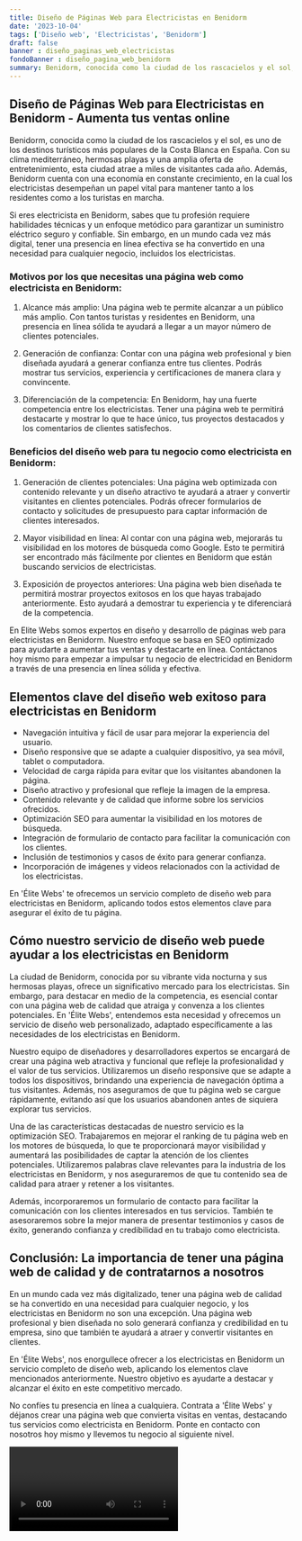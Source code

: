 ```yaml
---
title: Diseño de Páginas Web para Electricistas en Benidorm
date: '2023-10-04'
tags: ['Diseño web', 'Electricistas', 'Benidorm']
draft: false
banner : diseño_paginas_web_electricistas
fondoBanner : diseño_pagina_web_benidorm
summary: Benidorm, conocida como la ciudad de los rascacielos y el sol, es uno de los destinos turísticos más populares de la Costa Blanca en España. Con su clima mediterráneo, hermosas playas y una amplia oferta de entretenimiento, esta ciudad atrae a miles de visitantes cada año. Además, Benidorm cuenta con una economía en constante crecimiento, en la cual los electricistas desempeñan un papel vital para mantener tanto a los residentes como a los turistas en marcha.
---
```


## Diseño de Páginas Web para Electricistas en Benidorm - Aumenta tus ventas online

Benidorm, conocida como la ciudad de los rascacielos y el sol, es uno de los destinos turísticos más populares de la Costa Blanca en España. Con su clima mediterráneo, hermosas playas y una amplia oferta de entretenimiento, esta ciudad atrae a miles de visitantes cada año. Además, Benidorm cuenta con una economía en constante crecimiento, en la cual los electricistas desempeñan un papel vital para mantener tanto a los residentes como a los turistas en marcha.

Si eres electricista en Benidorm, sabes que tu profesión requiere habilidades técnicas y un enfoque metódico para garantizar un suministro eléctrico seguro y confiable. Sin embargo, en un mundo cada vez más digital, tener una presencia en línea efectiva se ha convertido en una necesidad para cualquier negocio, incluidos los electricistas.

### Motivos por los que necesitas una página web como electricista en Benidorm:

1. Alcance más amplio: Una página web te permite alcanzar a un público más amplio. Con tantos turistas y residentes en Benidorm, una presencia en línea sólida te ayudará a llegar a un mayor número de clientes potenciales.

2. Generación de confianza: Contar con una página web profesional y bien diseñada ayudará a generar confianza entre tus clientes. Podrás mostrar tus servicios, experiencia y certificaciones de manera clara y convincente.

3. Diferenciación de la competencia: En Benidorm, hay una fuerte competencia entre los electricistas. Tener una página web te permitirá destacarte y mostrar lo que te hace único, tus proyectos destacados y los comentarios de clientes satisfechos.

### Beneficios del diseño web para tu negocio como electricista en Benidorm:

1. Generación de clientes potenciales: Una página web optimizada con contenido relevante y un diseño atractivo te ayudará a atraer y convertir visitantes en clientes potenciales. Podrás ofrecer formularios de contacto y solicitudes de presupuesto para captar información de clientes interesados.

2. Mayor visibilidad en línea: Al contar con una página web, mejorarás tu visibilidad en los motores de búsqueda como Google. Esto te permitirá ser encontrado más fácilmente por clientes en Benidorm que están buscando servicios de electricistas.

3. Exposición de proyectos anteriores: Una página web bien diseñada te permitirá mostrar proyectos exitosos en los que hayas trabajado anteriormente. Esto ayudará a demostrar tu experiencia y te diferenciará de la competencia.

En Elite Webs somos expertos en diseño y desarrollo de páginas web para electricistas en Benidorm. Nuestro enfoque se basa en SEO optimizado para ayudarte a aumentar tus ventas y destacarte en línea. Contáctanos hoy mismo para empezar a impulsar tu negocio de electricidad en Benidorm a través de una presencia en línea sólida y efectiva.

<GifSeo />

<Cta />

## Elementos clave del diseño web exitoso para electricistas en Benidorm

- Navegación intuitiva y fácil de usar para mejorar la experiencia del usuario.
- Diseño responsive que se adapte a cualquier dispositivo, ya sea móvil, tablet o computadora.
- Velocidad de carga rápida para evitar que los visitantes abandonen la página.
- Diseño atractivo y profesional que refleje la imagen de la empresa.
- Contenido relevante y de calidad que informe sobre los servicios ofrecidos.
- Optimización SEO para aumentar la visibilidad en los motores de búsqueda.
- Integración de formulario de contacto para facilitar la comunicación con los clientes.
- Inclusión de testimonios y casos de éxito para generar confianza.
- Incorporación de imágenes y videos relacionados con la actividad de los electricistas.

En 'Élite Webs' te ofrecemos un servicio completo de diseño web para electricistas en Benidorm, aplicando todos estos elementos clave para asegurar el éxito de tu página.

## Cómo nuestro servicio de diseño web puede ayudar a los electricistas en Benidorm

La ciudad de Benidorm, conocida por su vibrante vida nocturna y sus hermosas playas, ofrece un significativo mercado para los electricistas. Sin embargo, para destacar en medio de la competencia, es esencial contar con una página web de calidad que atraiga y convenza a los clientes potenciales. En 'Élite Webs', entendemos esta necesidad y ofrecemos un servicio de diseño web personalizado, adaptado específicamente a las necesidades de los electricistas en Benidorm.

Nuestro equipo de diseñadores y desarrolladores expertos se encargará de crear una página web atractiva y funcional que refleje la profesionalidad y el valor de tus servicios. Utilizaremos un diseño responsive que se adapte a todos los dispositivos, brindando una experiencia de navegación óptima a tus visitantes. Además, nos aseguramos de que tu página web se cargue rápidamente, evitando así que los usuarios abandonen antes de siquiera explorar tus servicios.

Una de las características destacadas de nuestro servicio es la optimización SEO. Trabajaremos en mejorar el ranking de tu página web en los motores de búsqueda, lo que te proporcionará mayor visibilidad y aumentará las posibilidades de captar la atención de los clientes potenciales. Utilizaremos palabras clave relevantes para la industria de los electricistas en Benidorm, y nos aseguraremos de que tu contenido sea de calidad para atraer y retener a los visitantes.

Además, incorporaremos un formulario de contacto para facilitar la comunicación con los clientes interesados en tus servicios. También te asesoraremos sobre la mejor manera de presentar testimonios y casos de éxito, generando confianza y credibilidad en tu trabajo como electricista.

## Conclusión: La importancia de tener una página web de calidad y de contratarnos a nosotros

En un mundo cada vez más digitalizado, tener una página web de calidad se ha convertido en una necesidad para cualquier negocio, y los electricistas en Benidorm no son una excepción. Una página web profesional y bien diseñada no solo generará confianza y credibilidad en tu empresa, sino que también te ayudará a atraer y convertir visitantes en clientes.

En 'Élite Webs', nos enorgullece ofrecer a los electricistas en Benidorm un servicio completo de diseño web, aplicando los elementos clave mencionados anteriormente. Nuestro objetivo es ayudarte a destacar y alcanzar el éxito en este competitivo mercado.

No confíes tu presencia en línea a cualquiera. Contrata a 'Élite Webs' y déjanos crear una página web que convierta visitas en ventas, destacando tus servicios como electricista en Benidorm. Ponte en contacto con nosotros hoy mismo y llevemos tu negocio al siguiente nivel.

<Video />

<CtaBot job='Electricistas' city='Benidorm'/>

<Gmaps query='Benidorm+españa+maps' />